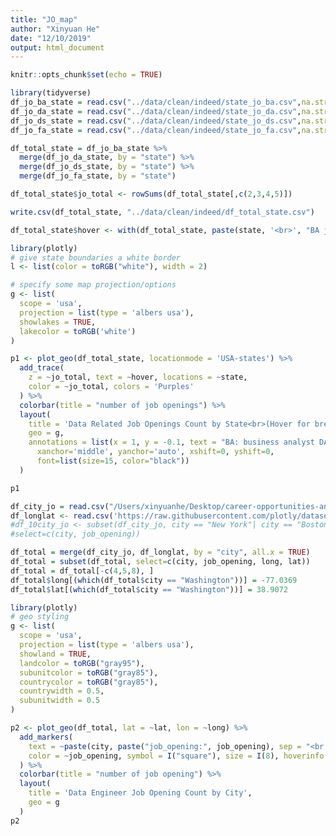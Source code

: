 ```yaml
---
title: "JO_map"
author: "Xinyuan He"
date: "12/10/2019"
output: html_document
---
```


```r
knitr::opts_chunk$set(echo = TRUE)
```

```r
library(tidyverse)
df_jo_ba_state = read.csv("../data/clean/indeed/state_jo_ba.csv",na.strings = "NNN") %>% select(state, jo_ba)
df_jo_da_state = read.csv("../data/clean/indeed/state_jo_da.csv",na.strings = "NNN") %>% select(state, jo_da)
df_jo_ds_state = read.csv("../data/clean/indeed/state_jo_ds.csv",na.strings = "NNN") %>% select(state, jo_ds)
df_jo_fa_state = read.csv("../data/clean/indeed/state_jo_fa.csv",na.strings = "NNN") %>% select(state, jo_fa)

df_total_state = df_jo_ba_state %>% 
  merge(df_jo_da_state, by = "state") %>% 
  merge(df_jo_ds_state, by = "state") %>% 
  merge(df_jo_fa_state, by = "state")

df_total_state$jo_total <- rowSums(df_total_state[,c(2,3,4,5)])

write.csv(df_total_state, "../data/clean/indeed/df_total_state.csv")

df_total_state$hover <- with(df_total_state, paste(state, '<br>', "BA job openings:", jo_ba, '<br>', "DA job openings:", jo_da, '<br>', "DS job openings:", jo_ds, '<br>', "FA job openings:", jo_fa))
```

```r
library(plotly)
# give state boundaries a white border
l <- list(color = toRGB("white"), width = 2)

# specify some map projection/options
g <- list(
  scope = 'usa',
  projection = list(type = 'albers usa'),
  showlakes = TRUE,
  lakecolor = toRGB('white')
)

p1 <- plot_geo(df_total_state, locationmode = 'USA-states') %>%
  add_trace(
    z = ~jo_total, text = ~hover, locations = ~state,
    color = ~jo_total, colors = 'Purples'
  ) %>%
  colorbar(title = "number of job openings") %>%
  layout(
    title = 'Data Related Job Openings Count by State<br>(Hover for breakdown by jobs)',
    geo = g,
    annotations = list(x = 1, y = -0.1, text = "BA: business analyst DA: data analyst <br> DS: data scientist FA: financial analyst", showarrow = F, xref='paper', yref='paper', 
      xanchor='middle', yanchor='auto', xshift=0, yshift=0,
      font=list(size=15, color="black"))
  )

p1
```




```r
df_city_jo = read.csv("/Users/xinyuanhe/Desktop/career-opportunities-analysis/data/clean/indeed/city_jo_ba.csv")
df_longlat <- read.csv('https://raw.githubusercontent.com/plotly/datasets/master/2011_february_us_airport_traffic.csv')
#df_10city_jo <- subset(df_city_jo, city == "New York"| city == "Boston"| city == "San Francisco"| city #== "Washington"| city == "Chicago"| city == "Houston"| city == "Seattle"| city == "Atlanta"| city == #"Philadelphia"| city == "Los Angeles",
#select=c(city, job_opening))

df_total = merge(df_city_jo, df_longlat, by = "city", all.x = TRUE)
df_total = subset(df_total, select=c(city, job_opening, long, lat))
df_total = df_total[-c(4,5,8), ]
df_total$long[(which(df_total$city == "Washington"))] = -77.0369
df_total$lat[(which(df_total$city == "Washington"))] = 38.9072
```

```r
library(plotly)
# geo styling
g <- list(
  scope = 'usa',
  projection = list(type = 'albers usa'),
  showland = TRUE,
  landcolor = toRGB("gray95"),
  subunitcolor = toRGB("gray85"),
  countrycolor = toRGB("gray85"),
  countrywidth = 0.5,
  subunitwidth = 0.5
)

p2 <- plot_geo(df_total, lat = ~lat, lon = ~long) %>%
  add_markers(
    text = ~paste(city, paste("job_opening:", job_opening), sep = "<br />"),
    color = ~job_opening, symbol = I("square"), size = I(8), hoverinfo = "text"
  ) %>%
  colorbar(title = "number of job opening") %>%
  layout(
    title = 'Data Engineer Job Opening Count by City', 
    geo = g
  )
p2


```


